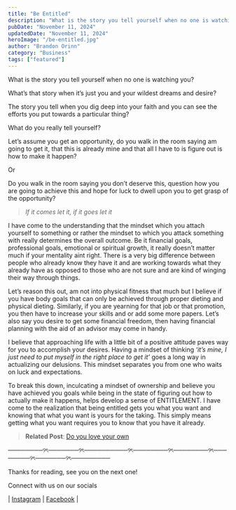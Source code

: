 ```yaml
---
title: "Be Entitled"
description: "What is the story you tell yourself when no one is watching you?"
pubDate: "November 11, 2024"
updatedDate: "November 11, 2024"
heroImage: "/be-entitled.jpg"
author: "Brandon Orinn"
category: "Business"
tags: ["featured"]
---
```


What is the story you tell yourself when no one is watching you?

What’s that story when it’s just you and your wildest dreams and desire?

The story you tell when you dig deep into your faith and you can see the efforts you put towards a particular thing?

What do you really tell yourself?

Let’s assume you get an opportunity, do you walk in the room saying am going to get it, that this is already mine and that all I have to is figure out is how to make it happen?

Or

Do you walk in the room saying you don’t deserve this, question how you are going to achieve this and hope for luck to dwell upon you to get grasp of the opportunity?

> *If it comes let it, if it goes let it*

I have come to the understanding that the mindset which you attach yourself to something or rather the mindset to which you attack something with really determines the overall outcome. Be it financial goals, professional goals, emotional or spiritual growth, it really doesn’t matter much if your mentality aint right. There is a very big difference between people who already know they have it and are working towards what they already have as opposed to those who are not sure and are kind of winging their way through things.

Let’s reason this out, am not into physical fitness that much but I believe if you have body goals that can only be achieved through proper dieting and physical dieting. Similarly, if you are yearning for that job or that promotion, you then have to increase your skills and or add some more papers. Let’s also say you desire to get some financial freedom, then having financial planning with the aid of an advisor may come in handy.

I believe that approaching life with a little bit of a positive attitude paves way for you to accomplish your desires. Having a mindset of thinking *‘it’s mine, I just need to put myself in the right place to get it’* goes a long way in actualizing our delusions. This mindset separates you from one who waits on luck and expectations.

To break this down, inculcating a mindset of ownership and believe you have achieved you goals while being in the state of figuring out how to actually make it happens, helps develop a sense of ENTITLEMENT. I have come to the realization that being entitled gets you what you want and knowing that what you want is yours for the taking. This simply means getting what you want requires you to know that you have it already.

> **Related Post**: [Do you love your own](https://purevibes.co.ke/blog/do-you-love-your-own/)

────────୨ৎ───────୨ৎ──────────୨ৎ────────୨ৎ────────୨ৎ────────୨ৎ───────୨ৎ─────────

Thanks for reading, see you on the next one!

Connect with us on our socials

| [Instagram](https://www.instagram.com/purevibescompany/) | [Facebook](https://web.facebook.com/purevibes.co) |

